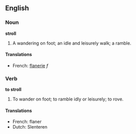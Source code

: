 ==English==

===Noun===

'''stroll'''

#A wandering on foot; an idle and leisurely walk; a ramble.

====Translations====
*French: [[flanerie]] ''f''

===Verb===

'''to stroll'''

#To wander on foot; to ramble idly or leisurely; to rove.

====Translations====
*French: flaner
*Dutch: Slenteren